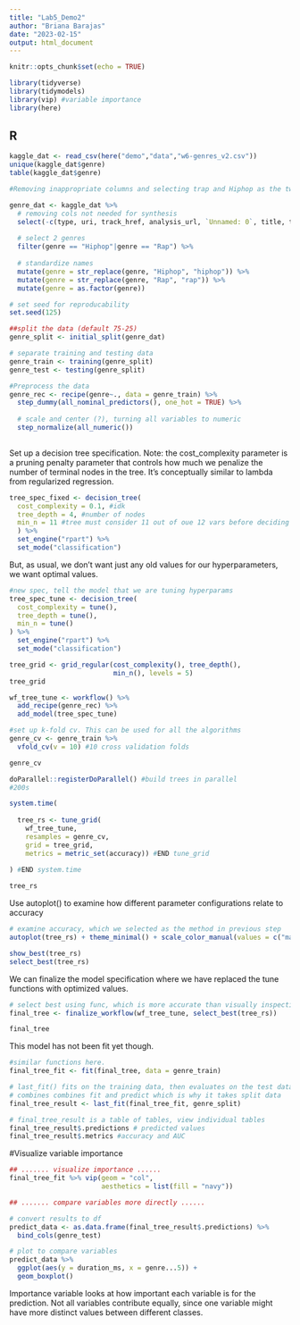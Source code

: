 ```yaml
---
title: "Lab5_Demo2"
author: "Briana Barajas"
date: "2023-02-15"
output: html_document
---
```

```r
knitr::opts_chunk$set(echo = TRUE)
```

```r
library(tidyverse)
library(tidymodels)
library(vip) #variable importance
library(here)
```
## R
```r
kaggle_dat <- read_csv(here("demo","data","w6-genres_v2.csv"))
unique(kaggle_dat$genre)
table(kaggle_dat$genre)

#Removing inappropriate columns and selecting trap and Hiphop as the two genres here and making case consistent

genre_dat <- kaggle_dat %>%
  # removing cols not needed for synthesis
  select(-c(type, uri, track_href, analysis_url, `Unnamed: 0`, title, tempo, id, song_name)) %>%
  
  # select 2 genres
  filter(genre == "Hiphop"|genre == "Rap") %>%
  
  # standardize names
  mutate(genre = str_replace(genre, "Hiphop", "hiphop")) %>%
  mutate(genre = str_replace(genre, "Rap", "rap")) %>%
  mutate(genre = as.factor(genre))
```

```r
# set seed for reproducability
set.seed(125)

##split the data (default 75-25)
genre_split <- initial_split(genre_dat)

# separate training and testing data
genre_train <- training(genre_split)
genre_test <- testing(genre_split)
```

```r
#Preprocess the data
genre_rec <- recipe(genre~., data = genre_train) %>% 
  step_dummy(all_nominal_predictors(), one_hot = TRUE) %>%
  
  # scale and center (?), turning all variables to numeric
  step_normalize(all_numeric())
  
```

Set up a decision tree specification. Note: the cost_complexity parameter is a pruning penalty parameter that controls how much we penalize the number of terminal nodes in the tree.  It's conceptually similar to lambda from regularized regression.

```r
tree_spec_fixed <- decision_tree(
  cost_complexity = 0.1, #idk
  tree_depth = 4, #number of nodes
  min_n = 11 #tree must consider 11 out of oue 12 vars before deciding how to split
  ) %>% 
  set_engine("rpart") %>% 
  set_mode("classification")
```

But, as usual, we don't want just any old values for our hyperparameters, we want optimal values.
```r
#new spec, tell the model that we are tuning hyperparams
tree_spec_tune <- decision_tree(
  cost_complexity = tune(),
  tree_depth = tune(),
  min_n = tune()
) %>% 
  set_engine("rpart") %>% 
  set_mode("classification")

tree_grid <- grid_regular(cost_complexity(), tree_depth(),
                          min_n(), levels = 5)
tree_grid
```

```r
wf_tree_tune <- workflow() %>% 
  add_recipe(genre_rec) %>% 
  add_model(tree_spec_tune)
```

```r
#set up k-fold cv. This can be used for all the algorithms
genre_cv <- genre_train %>% 
  vfold_cv(v = 10) #10 cross validation folds

genre_cv
```

```r
doParallel::registerDoParallel() #build trees in parallel
#200s

system.time(
  
  tree_rs <- tune_grid(
    wf_tree_tune,
    resamples = genre_cv,
    grid = tree_grid,
    metrics = metric_set(accuracy)) #END tune_grid
  
) #END system.time

tree_rs
```
Use autoplot() to examine how different parameter configurations relate to accuracy 
```r
# examine accuracy, which we selected as the method in previous step
autoplot(tree_rs) + theme_minimal() + scale_color_manual(values = c("maroon", "orchid2", "red2", "midnightblue", "magenta3"))
```

```r
show_best(tree_rs)
select_best(tree_rs)
```

We can finalize the model specification where we have replaced the tune functions with optimized values.

```r
# select best using func, which is more accurate than visually inspecting the plot
final_tree <- finalize_workflow(wf_tree_tune, select_best(tree_rs))

final_tree
```

This model has not been fit yet though.

```r
#similar functions here.
final_tree_fit <- fit(final_tree, data = genre_train)

# last_fit() fits on the training data, then evaluates on the test data
# combines combines fit and predict which is why it takes split data
final_tree_result <- last_fit(final_tree_fit, genre_split)

# final_tree_result is a table of tables, view individual tables
final_tree_result$.predictions # predicted values
final_tree_result$.metrics #accuracy and AUC 

```

#Visualize variable importance
```r
## ....... visualize importance ......
final_tree_fit %>% vip(geom = "col", 
                       aesthetics = list(fill = "navy"))

## ....... compare variables more directly ......

# convert results to df
predict_data <- as.data.frame(final_tree_result$.predictions) %>% 
  bind_cols(genre_test)

# plot to compare variables
predict_data %>% 
  ggplot(aes(y = duration_ms, x = genre...5)) +
  geom_boxplot()

```

Importance variable looks at how important each variable is for the prediction. Not all variables contribute equally, since one variable might have more distinct values between different classes.

